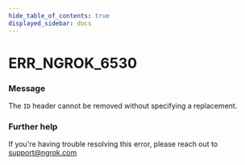 ```yaml
---
hide_table_of_contents: true
displayed_sidebar: docs
---
```



# ERR_NGROK_6530

### Message

The `ID` header cannot be removed without specifying a replacement.

### Further help

If you're having trouble resolving this error, please reach out to [support@ngrok.com](mailto:support@ngrok.com?subject=Help%20with%20ERR_NGROK_6530)

<ErrorDetails error="err_ngrok_6530" />
